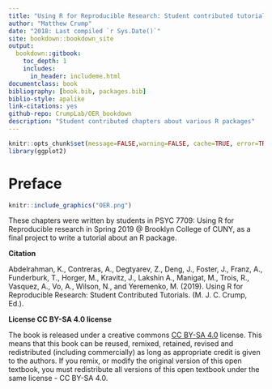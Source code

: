 ```yaml
--- 
title: "Using R for Reproducible Research: Student contributed tutorials"
author: "Matthew Crump"
date: "2018: Last compiled `r Sys.Date()`"
site: bookdown::bookdown_site
output: 
  bookdown::gitbook:
    toc_depth: 1
    includes:
      in_header: includeme.html
documentclass: book
bibliography: [book.bib, packages.bib]
biblio-style: apalike
link-citations: yes
github-repo: CrumpLab/OER_bookdown
description: "Student contributed chapters about various R packages"
---
```


```r
knitr::opts_chunk$set(message=FALSE,warning=FALSE, cache=TRUE, error=TRUE)
library(ggplot2)
```


# Preface {-}

```r
knitr::include_graphics("OER.png")
```

These chapters were written by students in PSYC 7709: Using R for Reproducible research in Spring 2019 @ Brooklyn College of CUNY, as a final project to write a tutorial about an R package. 

**Citation**

Abdelrahman, K., Contreras, A., Degtyarev, Z., Deng, J., Foster, J., Franz, A., Funderburk, T., Horger, M., Kravitz, J., Lakshin A., Manigat, M., Trois, R., Vasquez, A., Vo, A., Wilson, N., and Yeremenko, M. (2019). Using R for Reproducible Research: Student Contributed Tutorials. (M. J. C. Crump, Ed.). 

**License CC BY-SA 4.0 license**

The book is released under a creative commons [CC BY-SA 4.0](https://creativecommons.org/licenses/by-sa/4.0/) license. This means that this book can be reused, remixed, retained, revised and redistributed (including commercially) as long as appropriate credit is given to the authors. If you remix, or modify the original version of this open textbook, you must redistribute all versions of this open textbook under the same license - CC BY-SA 4.0.



